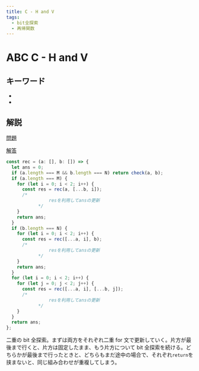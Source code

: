 ```yaml
---
title: C - H and V
tags:
  - bit全探索
  - 再帰関数
---
```


# ABC C - H and V

## キーワード


- <Tag tag="bit全探索" />
- <Tag tag="再帰関数" />

## 解説

[問題](https://atcoder.jp/contests/abc173/tasks/abc173_c)

[解答](https://atcoder.jp/contests/abc173/submissions/41452740)

```ts
const rec = (a: [], b: []) => {
  let ans = 0;
  if (a.length === M && b.length === N) return check(a, b);
  if (a.length === M) {
    for (let i = 0; i < 2; i++) {
      const res = rec(a, [...b, i]);
      /*
                resを利用してansの更新
            */
    }
    return ans;
  }
  if (b.length === N) {
    for (let i = 0; i < 2; i++) {
      const res = rec([...a, i], b);
      /*
                resを利用してansの更新
            */
    }
    return ans;
  }
  for (let i = 0; i < 2; i++) {
    for (let j = 0; j < 2; j++) {
      const res = rec([...a, i], [...b, j]);
      /*
                resを利用してansの更新
            */
    }
  }
  return ans;
};
```

二重の bit 全探索。まずは両方をそれぞれ二重 for 文で更新していく。片方が最後まで行くと、片方は固定したまま、もう片方について bit 全探索を続ける。どちらかが最後まで行ったときと、どちらもまだ途中の場合で、それぞれ`return`を挟まないと、同じ組み合わせが重複してしまう。
